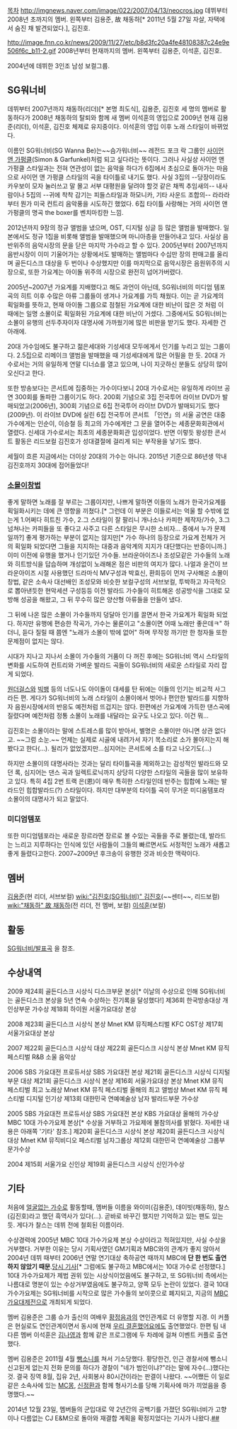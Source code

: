 [[목차]]
http://imgnews.naver.com/image/022/2007/04/13/neocros.jpg
데뷔부터 2008년 초까지의 멤버. 왼쪽부터 김용준, 故 채동하[* 2011년 5월 27일 자살, 자택에서 숨진 채 발견되었다.], 김진호.

http://image.fnn.co.kr/news/2009/11/27/etc/b8d3fc20a4fe48108387c24e9e506f6c_b11-2.gif
2008년부터 현재까지의 멤버. 왼쪽부터 김용준, 이석훈, 김진호.

2004년에 데뷔한 3인조 남성 보컬그룹.

== SG워너비 ==
데뷔부터 2007년까지 채동하(리더)[* 본명 최도식], 김용준, 김진호 세 명의 멤버로 활동하다가 2008년 채동하의 탈퇴와 함께 새 멤버 이석훈의 영입으로 2009년 현재 김용준(리더), 이석훈, 김진호 체제로 유지중이다. 이석훈의 영입 이후 노래 스타일이 바뀌었다.

이름인 SG워너비(SG Wanna Be)는~~슴가워너비~~ 레전드 포크 락 그룹인 [[사이먼 앤 가펑클]](Simon & Garfunkel)처럼 되고 싶다라는 뜻이다. 그러나 사실상 사이먼 앤 가펑클 스타일과는 전혀 연관성이 없는 음악을 하다가 6집에서 초심으로 돌아가는 마음으로 사이먼 앤 가펑클 스타일의 곡을 타이틀로 내기도 했다. 사실 3집의 --당장이라도 카우보이 모자 눌러쓰고 말 몰고 서부 대평원을 달려야 할것 같은 채찍 추임새의-- 내사람이나 5집의 --귀에 착착 감기는 피들스타일과 하모니카, 기타 사운드 조합의-- 라라라부터 뭔가 미국 컨트리 음악풍을 시도하긴 했었다. 6집 타이틀 사랑해는 거의 사이먼 앤 가펑클의 명곡 the boxer를 벤치마킹한 느낌.

2012년까지 9장의 정규 앨범을 냈으며, OST, 디지털 싱글 등 많은 앨범을 발매했다. 일본에서도 정규 1집을 비롯해 앨범을 발매했으며 마니아층을 만들어내고 있다. 사실상 음반위주의 음악시장의 문을 닫은 마지막 가수라고 할 수 있다. 2005년부터 2007년까지 음반시장이 이미 기울어가는 상황에서도 발매하는 앨범마다 수십만 장의 판매고를 올리며 골든디스크 대상을 두 번이나 수상했지만 이를 마지막으로 음악시장은 음원위주의 시장으로, 또한 가요계는 아이돌 위주의 시장으로 완전히 넘어가버렸다.

2005년~2007년 가요계를 지배했다고 해도 과언이 아닌데, SG워너비의 미디엄 템포곡의 히트 이후 수많은 아류 그룹들이 생겨나 가요계를 가득 채웠다. 이는 곧 가요계의 획일화를 뜻하고, 현재 아이돌 그룹으로 점철된 가요계에 대한 비난이 많은 것 처럼 이 때에는 일명 소몰이로 획일화된 가요계에 대한 비난이 거셌다. 그중에서도 SG워너비는 소몰이 유행의 선두주자이자 대명사에 가까웠기에 많은 비판을 받기도 했다. 자세한 건 아래에.

20대 가수임에도 불구하고 젊은세대와 기성세대 모두에게서 인기를 누리고 있는 그룹이다. 2.5집으로 리메이크 앨범을 발매했을 때 기성세대에게 많은 어필을 한 듯. 20대 가수로서는 거의 유일하게 연말 디너쇼를 열고 있으며, 나이 지긋하신 분들도 상당히 많이 오신다고 한다.

또한 방송보다는 콘서트에 집중하는 가수이다보니 20대 가수로서는 유일하게 라이브 공연 300회를 돌파한 그룹이기도 하다. 200회 기념으로 3집 전국투어 라이브 DVD가 발매되었고(2006년), 300회 기념으로 6집 전국투어 라이브 DVD가 발매되기도 했다(2009년). 이 라이브 DVD에 실린 6집 전국투어 콘서트 「인연」의 서울 공연은 대중가수에게는 인순이, 이승철 등 최고의 가수에게만 그 문을 열어주는 세종문화회관에서 열렸다. 신세대 가수로서는 최초의 세종문화회관 입성이었다. 반면 이렇듯 왕성한 콘서트 활동은 리드보컬 김진호가 성대결절에 걸리게 되는 부작용을 낳기도 했다.

세월이 흐른 지금에서는 더이상 20대의 가수는 아니다.
2015년 기준으로 86년생 막내 김진호까지 30대에 접어들었다!
=== [[소몰이창법]] ===
좋게 말하면 노래를 잘 부르는 그룹이지만, 나쁘게 말하면 이들의 노래가 한국가요계를 획일화시키는 데에 큰 영향을 끼쳤다.[* 그런데 이 부분은 이들로서는 억울 할 수밖에 없는게 1.어쩌다 히트친 가수, 2.그 스타일이 잘 팔리니 개나소나 카피한 제작자/가수, 3.그 넘쳐나는 카피들을 또 좋다고 사주고 다른 스타일은 무시한 소비자… 중에서 누가 문제일까?] 좋게 평가하는 부분이 없지는 않지만[* 가수 하나의 등장으로 가요계 전체가 거의 획일화 되었다면 그들을 지지하는 대중과 음악계의 지지가 대단했다는 반증이니까.] 이미 이전에 유행을 했거나 인기있던 가수들. 브라운아이즈나 조성모같은 가수들의 노래와 히트방식을 답습하며 개성없이 노래해온 점은 비판의 여지가 많다. 나얼과 윤건이 브라운아이즈 시절 사용했던 드라마식 MV구성과 박효신, 환희등이 먼저 구사해온 소몰이 창법, 같은 소속사 대선배인 조성모와 비슷한 보컬구성의 서브보컬, 투박하고 자극적으로 뽑아낸듯한 현악세션 구성등등 이전 발라드 가수들이 히트해온 성공방식을 그대로 모방해 성공을 해왔고, 그 뒤 무수히 많은 양산형 아류들을 만들어 냈다.

그 뒤에 나온 많은 소몰이 가수들까지 덩달아 인기를 끌면서 한국 가요계가 획일화 되었다. 하지만 유행에 편승한 작곡가, 가수는 물론이고 "소몰이면 어때 노래만 좋은데ㅋ" 하더니, 듣다 질릴 때 쯤엔 "노래가 소몰이 밖에 없어" 하며 무작정 까기만 한 청자들 또한 문제점이 없지는 않다.

시대가 지나고 지나서 소몰이 가수들의 거품이 다 꺼진 후에는 SG워너비 역시 스타일의 변화를 시도하여 컨트리와 가벼운 발라드 곡들이 SG워너비의 새로운 스타일로 자리 잡게 되었다. 

[[원더걸스]]와 [[빅뱅]] 등의 너도나도 아이돌이 대세를 탄 뒤에는 이들의 인기는 비교적 사그라든 편. 게다가 SG워너비의 노래 스타일이 소몰이에서 벗어나 편안한 발라드를 지향하자 음원시장에서의 반응도 예전처럼 뜨겁지는 않다. 한편에선 가요계에 가득한 댄스곡에 질렸다며 예전처럼 정통 소몰이 노래를 내달라는 요구도 나오고 있다. 이건 뭐…

김진호는 소몰이라는 말에 스트레스를 많이 받아서, 별명은 소몰이만 아니면 상관 없다고. ~~그럼 소눈.~~ 언제는 실제로 시골에 내려가서 자기 목소리로 소가 몰아지는지 해봤다고 한다(…). 될리가 없었겠지만...심지어는 콘서트에 소를 타고 나오기도(…)

하지만 소몰이의 대명사라는 것과는 달리 타이틀곡을 제외하고는 감성적인 발라드와 모던 록, 심지어는 댄스 곡과 일렉트로닉까지 상당히 다양한 스타일의 곡들을 많이 보유하고 있다. 특히 4집 2번 트랙 은(恩)이 매우 특히한 스타일인데 반주는 힙합에 노래는 발라드인 힙합발라드(?) 스타일이다. 하지만 대부분의 타이틀 곡이 무거운 미디움템포라 소몰이의 대명사가 되고 말았다.

=== 미디엄템포 ===
또한 미디엄템포라는 새로운 장르라면 장르로 볼 수있는 곡들을 주로 불렀는데, 발라드는 느리고 지루하다는 인식에 있던 사람들이 그들의 빠르면서도 서정적인 노래가 새롭고 좋게 들렸다고한다. 2007~2009년 후크송이 유행한 것과 비슷한 맥락이다.

== 멤버 ==
[[김용준]](현 리더, 서브보컬)
[[wiki:"김진호(SG워너비)" 김진호]](~~센터~~, 리드보컬)
[[wiki:"채동하" 故 채동하]](전 리더, 전 멤버, 보컬)
[[이석훈]](보컬)

== 활동 ==
[[SG워너비/발표곡]] 을 참조.

== 수상내역 ==
2009
제24회 골든디스크 시상식 디스크부문 본상[* 이날의 수상으로 인해 SG워너비는 골든디스크 본상을 5년 연속 수상하는 진기록을 달성했다!]
제36회 한국방송대상 개인상부문 가수상
제18회 하이원 서울가요대상 본상

2008
제23회 골든디스크 시상식 본상
Mnet KM 뮤직페스티벌 KFC OST상
제17회 서울가요대상 본상

2007
제22회 골든디스크 시상식 대상
제22회 골든디스크 시상식 본상
Mnet KM 뮤직 페스티벌 R&B 소울 음악상

2006
SBS 가요대전 프로듀서상
SBS 가요대전 본상
제21회 골든디스크 시상식 디지털부문 대상
제21회 골든디스크 시상식 본상
제16회 서울가요대상 본상
Mnet KM 뮤직 페스티벌 최고 노래상
Mnet KM 뮤직 페스티벌 올해의 최고 앨범상
Mnet KM 뮤직 페스티벌 디지털 인기상
제13회 대한민국 연예예술상 남자 발라드부문 가수상

2005
SBS 가요대전 프로듀서상
SBS 가요대전 본상
KBS 가요대상 올해의 가수상
MBC 10대 가수가요제 본상[* 수상을 거부하고 가요제에 불참의사를 밝혔다. 자세한 내용은 아래쪽 '기타' 참조.]
제20회 골든디스크 시상식 본상
제20회 골든디스크 시상식 대상
Mnet KM 뮤직비디오 페스티벌 남자그룹상
제12회 대한민국 연예예술상 그룹부문가수상

2004
제15회 서울가요 신인상
제19회 골든디스크 시상식 신인가수상

== 기타 ==
처음에 [[얼굴없는 가수]]로 활동할때, 멤버들 이름을 와이미(김용준), 데이빗(채동하), 찰스(김진호)라고 했던 흑역사가 있다(…). 곧바로 바꾸긴 했지만 기억하고 있는 팬도 있는 듯. 게다가 찰스는 데뷔 전에 철회된 이름이라.

수상경력에 2005년 MBC 10대 가수가요제 본상 수상이라고 적혀있지만, 사실 수상을 거부했다.
거부한 이유는 당시 기획사였던 GM기획과 MBC와의 관계가 좋지 않아서 2004년 데뷔 때부터 2006년 연말 연기대상 축하공연 때까지 MBC에 '''단 한 번도 출연하지 않았기 때문'''.[http://news.naver.com/main/read.nhn?mode=LSD&mid=sec&sid1=106&oid=111&aid=0000024037 당시 기사][* 그럼에도 불구하고 MBC에서는 10대 가수로 선정했다.]
10대 가수가요제가 제법 권위 있는 시상식이었음에도 불구하고, 또 SG워너비 측에서는 나름대로 명분이 있는 수상거부였음에도 불구하고, 양쪽 모두 논란이 있었다. 결국 10대 가수가요제는 SG워너비를 시작으로 많은 가수들의 보이콧으로 폐지되고, 지금의 [[MBC 가요대제전]]으로 개최되게 되었다.

멤버 김용준은 그룹 슈가 출신의 여배우 [[황정음]]과의 연인관계로 더 유명할 지경. 이 커플은 현실로도 연인관계이면서 동시에 현재 [[우리 결혼했어요]]에도 출연했었다. 한편 팀 내 다른 멤버 이석훈은 [[김나영]]과 함께 같은 프로그램에 두 차례에 걸쳐 이벤트 커플로 출연했다.

멤버 김용준은 2011월 4월 [[뺑소니]]를 쳐서 기소당했다. 황당한건, 인근 경찰서에 뺑소니 신고된게 없는지 전화 문의를 하다가 경찰이 "네가 범인이냐?"라는 말에 자수(…)했다는 것. 결국 징역 8월, 집유 2년, 사회봉사 80시간이라는 판결이 나왔다. ~~어쨌든 이 일로 같은 소속사에 있는 [[MC몽]], [[신정환]]과 함께 형사기소를 당해 기획사에 마가 끼었음을 증명했다.~~

2014년 12월 23일, 멤버들의 군입대로 약 2년간의 공백기를 가졌던 SG워너비가 고향이나 다름없는 CJ E&M으로 돌아와 재결합 계획을 확정지었다는 기사가 나왔다.[http://isplus.joins.com/article/707/16767707.html?cloc= ##]
